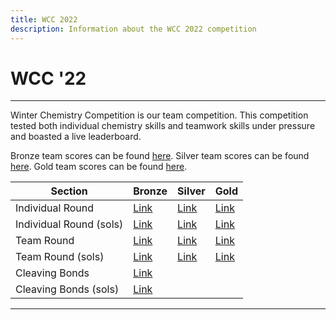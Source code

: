 ```yaml
---
title: WCC 2022
description: Information about the WCC 2022 competition
---
```


# WCC '22

---

Winter Chemistry Competition is our team competition.
This competition tested both individual chemistry skills and teamwork skills under pressure and boasted a live leaderboard.

Bronze team scores can be found [here](https://docs.google.com/spreadsheets/d/1gXk6VBA5n8lGTAGkhYTbHrqeRZ3-idx9kizYoOrJNnQ/edit?usp=sharing).
Silver team scores can be found [here](https://docs.google.com/spreadsheets/d/1tz_0M7M6Rs9UYx74gDuojsvVNRA6tk4a2KPbW4RDkZo/edit?usp=sharing).
Gold team scores can be found [here](https://docs.google.com/spreadsheets/d/1OqSWmtGEOXDHvGK8lybVRZ3AhuHXQtPeKicSYjmUaVk/edit?usp=sharing).

| Section                 | Bronze                                                                                     | Silver                                                                                     | Gold                                                                                       |
| ----------------------- | ------------------------------------------------------------------------------------------ | ------------------------------------------------------------------------------------------ | ------------------------------------------------------------------------------------------ |
| Individual Round        | [Link](https://drive.google.com/file/d/1Aelxoo684UjSjW12VZKsZ3hejD7l8bS1/view?usp=sharing) | [Link](https://drive.google.com/file/d/1-9pBDJXZ_Gm8P512kRnDJ_KDbt-RfTbV/view?usp=sharing) | [Link](https://drive.google.com/file/d/1ZWjQTQ6CCJ3-JCzFUASeDCAcbYWMmkLI/view?usp=sharing) |
| Individual Round (sols) | [Link](https://drive.google.com/file/d/1Zfs95Hd-1Y62BhTWKWE2INAN4YnJVcJA/view?usp=sharing) | [Link](https://drive.google.com/file/d/1M-EiIoCGsT1WfdCln-cAIIh_B9ds55PA/view?usp=sharing) | [Link](https://drive.google.com/file/d/1woueoZL3yMkH0rWJjMUPsCIdi0FK5mcg/view?usp=sharing) |
| Team Round              | [Link](https://drive.google.com/file/d/1IpRnQi314caIG2f1wx6LAK7yxq8EJYWj/view?usp=sharing) | [Link](https://drive.google.com/file/d/1agU9UOQmmShuBX2JrrEBdc9ZFpQfGh7N/view?usp=sharing) | [Link](https://drive.google.com/file/d/1nBWXsX5q2O2j2P194SYzFe3X9TW5WANg/view?usp=sharing) |
| Team Round (sols)       | [Link](https://drive.google.com/file/d/1nQ3M3Dpjemmp65U5zuz1waiVpl5cwrBe/view?usp=sharing) | [Link](https://drive.google.com/file/d/1ZVqGMlQlgQLkKoZGrVXTiqlTAGG44LjM/view?usp=sharing) | [Link](https://drive.google.com/file/d/1ETxO_2yJA8ISPOfJstyEDkG7KzquoXvN/view?usp=sharing) |
| Cleaving Bonds          | [Link](https://drive.google.com/file/d/1dF9KqBbWuQwVZ6URKqf8DTIywiVTQbpa/view?usp=sharing) |                                                                                            |                                                                                            |
| Cleaving Bonds (sols)   | [Link](https://drive.google.com/file/d/1QqG2lD5Z-Fuk3ZIaKzffs3vBPrE-hD_s/view?usp=sharing) |                                                                                            |                                                                                            |

---

<Youtube title="Awards Ceremony" youtubeId="Pn04-FP6u-Y" />
